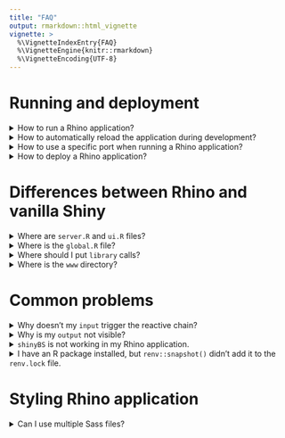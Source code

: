 ```yaml
---
title: "FAQ"
output: rmarkdown::html_vignette
vignette: >
  %\VignetteIndexEntry{FAQ}
  %\VignetteEngine{knitr::rmarkdown}
  %\VignetteEncoding{UTF-8}
---
```


# Running and deployment

<details>
<summary>How to run a Rhino application?</summary>

You can run a Rhino application exactly the same as a regular Shiny app:

- using `shiny::runApp()`
- using the "Run app" button in RStudio

</details>

<details>
<summary>How to automatically reload the application during development?</summary>

Call `options(shiny.autoreload = TRUE)` in your R session.
Shiny will monitor the app directory and reload all connected sessions if any changes are detected.
More details can be found in [Shiny reference](https://shiny.posit.co/r/reference/shiny/latest/shinyoptions.html).

Note: you have to use `shiny::runApp()` for the autoreload to work - using `rhino::app()` _won't_ work.
For context see [issue #3964 in Shiny](https://github.com/rstudio/shiny/issues/3964).

</details>

<details>
<summary>How to use a specific port when running a Rhino application?</summary>

You can:

- set port in `shiny::runApp`, e.g. `shiny:runApp(port = 5000)`
- add `options(shiny.port = 5000)` to your `.Rprofile` file

More details can be found in [How-to: Set application run parameters](./how-to/set-application-run-parameters.html).

</details>

<details>
<summary>How to deploy a Rhino application?</summary>

The same as in the case of a regular Shiny app, e.g. you can use "Deploy" button in RStudio IDE.

</details>

# Differences between Rhino and vanilla Shiny

<details>
<summary>Where are `server.R` and `ui.R` files?</summary>

Instead of `server.R` and `ui.R`, Rhino uses a single file `app/main.R`.
It includes both the server and UI part of the application.
The main difference is that both are already Shiny modules so you
need to use namespace (`ns`) in the UI part.

</details>

<details>
<summary>Where is the `global.R` file?</summary>

Rhino encourages you to work with encapsulated modules instead of using global objects,
thus it does not include `global.R` file. Instead, objects are by default only available
on the level of a particular script. Depending on the context, objects can be shared explicitly,
by being passed as an argument or being exported with `@export`.

</details>

<details>
<summary>Where should I put `library` calls?</summary>

Rhino application doesn't use `library` to load packages.
Instead, each script imports its dependencies with `box::use`:

```r
box::use(
  dplyr, # functions from `dplyr` are available using `$`, e.g. `dplyr$mutate()`
  shiny[div, moduleServer, NS], # `div`, `moduleServer`, and `NS` are available (but other functions from `shiny` are not)
)
```

The only place where you should use `library` calls is the `dependencies.R` file.
You can read more about managing R dependencies in [this article](https://appsilon.github.io/rhino/articles/how-to/manage-r-dependencies.html).

</details>

<details>
<summary>Where is the `www` directory?</summary>

Instead of `www`, Rhino uses `app/static`.
To utilize it, you need to provide the path to your assets that include `static`,
for example:

```
img(src = "static/images/appsilon-logo.png")
```

</details>

# Common problems

<details>
<summary>Why doesn't my `input` trigger the reactive chain?</summary>

Rhino uses Shiny modules to encapsulate the whole application,
so the `id` of every input you create needs to be wrapped in `ns`, for example:

```r
box::use(
  shiny[NS, textInput],
)

#' @export
ui <- function(id) {
  ns <- NS(id)

  textInput(
    inputId = ns("my_input"),
    label = "My Input"
  )
}
```

</details>

<details>
<summary>Why is my `output` not visible?</summary>

Rhino uses Shiny modules to encapsulate the whole application,
so the `id` of every output you create needs to be wrapped in `ns`, for example:

```r
box::use(
  shiny[moduleServer, NS, renderText, textOutput],
)

#' @export
ui <- function(id) {
  ns <- NS(id)

  textOutput(ns("text"))
}

#' @export
server <- function(id) {
  moduleServer(id, function(input, output, session) {
    output$text <- renderText("This is a message!")
  })
}

```

</details>

<details>
<summary>`shinyBS` is not working in my Rhino application.</summary>

`shinyBS` uses the `.onAttach()` hook to call `shiny::addResourcePath()` which is necessary
for its resources (JS and CSS) to be loaded correctly.
This hook is never run with `box::use()` (normally a `library()` call would run it).
It is worth noting that the problem will be also present in vanilla Shiny
if you only use `::` to access `shinyBS` functions (`shinyBS` should use `.onLoad()` instead).

_Workaround:_ Add the following snippet to your `app/main.R` (just below the `box::use()` statements is a good place):

```r
# Run the `.onAttach` hook (shinyBS uses it to add a Shiny resource path).
suppressWarnings(library(shinyBS))
```

You'll still need to explicitly `box::use()` whatever functions you need from `shinyBS` (`library()` doesn't work in a box module).

More details can be found [here](https://github.com/Appsilon/rhino/discussions/279).

</details>

<details>
<summary>I have an R package installed, but `renv::snapshot()` didn't add it to the `renv.lock` file.</summary>

In Rhino, `renv` only uses packages added to the `dependencies.R` file.
This way you have full control over what libraries are used by your application.
Adding `library(your package name)` to the `dependencies.R` file should fix the problem.

Check also:

- [`renv` configuration](https://appsilon.github.io/rhino/articles/explanation/renv-configuration.html)
- [dependencies management](https://appsilon.github.io/rhino/articles/how-to/manage-r-dependencies.html).

</details>

# Styling Rhino application

<details>
<summary>Can I use multiple Sass files?</summary>

Yes, you can have any file/directory structure in `app/styles` that you desire.
The `app/styles/main.scss` is the entry point: you'll need to [`@use`](https://sass-lang.com/documentation/at-rules/use) the other files from `main.scss`.
Then running `rhino::build_sass()` will be sufficient to include the styles in your application.

</details>
